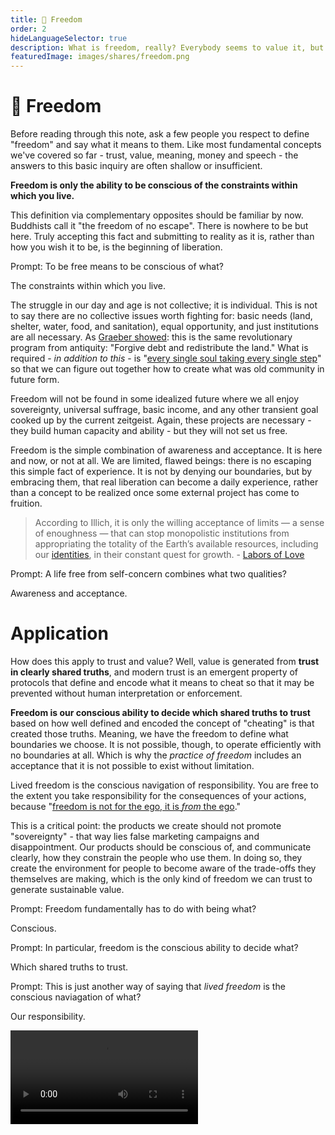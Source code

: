 ```yaml
---
title: 🦄 Freedom
order: 2
hideLanguageSelector: true
description: What is freedom, really? Everybody seems to value it, but few can describe what it actually is in practical terms. Let's change that.
featuredImage: images/shares/freedom.png
---
```


# 🦄 Freedom

Before reading through this note, ask a few people you respect to define "freedom" and say what 
it means to them. Like most fundamental concepts we've covered so far - trust, value, meaning, 
money and speech - the answers to this basic inquiry are often shallow or insufficient.

<AudioPlayer src="https://kernel-audio.s3.amazonaws.com/M3E2+-+Freedom.mp3"/>

**Freedom is only the ability to be conscious of the constraints within which you live.**

This definition via complementary opposites should be familiar by now. Buddhists call it "the 
freedom of no escape". There is nowhere to be but here. Truly accepting this fact and submitting 
to reality as it is, rather than how you wish it to be, is the beginning of liberation.

<Flash>

<Card>

Prompt: To be free means to be conscious of what?

The constraints within which you live.

</Card>

</Flash>

The struggle in our day and age is not collective; it is individual. This is not to say there are no collective issues worth fighting for: basic needs (land, shelter, water, food, and sanitation), equal opportunity, and just institutions are all necessary. As [Graeber showed](/learn/module-2/debt): this is the same revolutionary program from antiquity: "Forgive debt and redistribute the land." What is required - *in addition to this* - is "[every single soul taking every single step](/learn/module-0/conversation/#old-gifts-anew)" so that we can figure out together how to create what was old community in future form.

Freedom will not be found in some idealized future where we all enjoy sovereignty, universal 
suffrage, basic income, and any other transient goal cooked up by the current zeitgeist. Again, 
these projects are necessary - they build human capacity and ability - but they will not set us 
free.

Freedom is the simple combination of awareness and acceptance. It is here and now, or not at all. 
We are limited, flawed beings: there is no escaping this simple fact of experience. It is not 
by denying our boundaries, but by embracing them, that real liberation can become a daily 
experience, rather than a concept to be realized once some external project has come to fruition.

> According to Illich, it is only the willing acceptance of limits — a sense of enoughness — that can stop monopolistic institutions from appropriating the totality of the Earth’s available resources, including our [identities](/learn/module-4/self-enquiry), in their constant quest for growth. - [Labors of Love](https://reallifemag.com/syllabus-for-the-internet-labors-of-love/)

<Flash>

<Card>

Prompt: A life free from self-concern combines what two qualities?

Awareness and acceptance.

</Card>

</Flash>

# Application

How does this apply to trust and value? Well, value is generated from **trust in clearly shared 
truths**, and modern trust is an emergent property of protocols that define and encode what it 
means to cheat so that it may be prevented without human interpretation or enforcement. 

**Freedom is our conscious ability to decide which shared truths to trust** based on how well 
defined and encoded the concept of "cheating" is that created those truths. Meaning, we have 
the freedom to define what boundaries we choose. It is not possible, though, to operate 
efficiently with no boundaries at all. Which is why the *practice of freedom* includes an 
acceptance that it is not possible to exist without limitation. 

Lived freedom is the conscious navigation of responsibility. You are free to the extent you 
take responsibility for the consequences of your actions, because "[freedom is not for the ego,
it is _from_ the ego](https://www.youtube.com/watch?v=ZmgQW8okUeo)."

This is a critical point: the products we create should not promote "sovereignty" - 
that way lies false marketing campaigns and disappointment. Our products should be conscious of, 
and communicate clearly, how they constrain the people who use them. In doing so, they create 
the environment for people to become aware of the trade-offs they themselves are making, which 
is the <Link to="https://www.oreilly.com/openbook/freedom/ch07.html">only kind of freedom</Link> we can trust to generate sustainable value.

<Flash>

<Card>

Prompt: Freedom fundamentally has to do with being what?

Conscious.

</Card>

<Card>

Prompt: In particular, freedom is the conscious ability to decide what?

Which shared truths to trust.

</Card>

<Card>

Prompt: This is just another way of saying that _lived freedom_ is the conscious naviagation of what?

Our responsibility.

</Card>

</Flash>

<Video src="https://www.youtube-nocookie.com/embed/MgLbfaB9ytw" />

# Free Software

We have discussed two kinds of freedom: the freedom **from** egotistic ways of being which do not place [grateful reciprocity](/conversation/reciprocity) first, and the freedom **to** be aware and conscious of our own constraints. However, how are we to understand and enact this practically, as builders of a better web?

Perhaps the first step is the simple recognition that we are not alone...

Too often in the history of Western thought is freedom associated with an imaginary liberty, or the sovereignty of the individual. However, [Kernel emphasises relationships](/learn/module-metta/relating-kernel), not only because it is a more ethical and integral approach, but also because it more closely mirrors the deepest ideas we have about _what reality is_ (a web of interactions).

We acknowledge the work done on [free software](https://raw.githubusercontent.com/kernel-community/kernel-v2/fea5f320e6b96180af524e37a3bd832f1b58fdc8/content/en/learn/module-3/freedom.mdx) (please scroll to the bottom of that page to read what used to be in this section and follow the many useful links there). However, many attempts to promote the cause of freedom in software have had about them a specific flavour of individual exceptionalism: they are cast as a battle between honorable hackers and closed, greedy corporations. We are aware of this history: both the positive aspects of the "golden rule" of sharing and the negative aspects of its failure to foster diversity, responsibility, and accountable behaviour. There is no meaningful freedom without courtesy for and care of others.

As such, we invite you to consider [the dweb principles](https://getdweb.net/principles) as an example of what integral understandings of free software in our day and age look like. As is stated in the preamble: 

> "These stand alongside other sets of principles that share or expand upon these values, in recognition that our efforts to build a more just and equitable world are **interdependent**."

<Process>

Technology for Human Agency

Distributed Benefits

Mutual Respect

Humanity 

Ecological Awareness

</Process>

We strongly encourage you to read the principles yourself in full. Here, we present only a few choice phrases which illustrate why these principles play such a prominent role in our own thinking:

> We stand for technology that enables the primacy of people as beneficiaries of the technology.

> We urge coexistence and interoperability

> We believe that multiple technical means will be more effective than a single technical solution to achieve ethical and people-centric outcomes.

> High concentration of organizational control is antithetical to the decentralized web.

> We stand for open and transparent organizational practices, motivations, and governance, in a manner that actively pursues equity, mutual trust, and respect.

> We encourage building with harm-reduction in mind, and support the adoption of mechanisms that mitigate the potential for abuse, and consideration of those ‘not at the table’

> We value systems that work towards reducing energy consumption and device resource requirements, while increasing device lifespan by allowing repair, recycling, and recovery.

We go to such lengths to emphasise interdependence and mutuality in a post about freedom because **freedom is a means**; it is not actually an end. This is a point made best by [Harold Davis III in response](/conversation/hospitality/deep-response/#freeing-civilization) to David Graeber and David Wengrow's book _The Dawn of Everything_.

Harold illustrates that our obsessive focus on freedom as an end in itself misses all the thinking done by indigenous cultures for whom freedom was a given, based on the way their societies were structured around mutual aid. Nowhere in this post have we yet asked, "What can be done with freedom?" Yet, the dweb principles are precisely that. They are not a manifesto about our rights as "free individuals"; they are a nuanced and collaborative description of the kinds of worlds we can create when interdependence, mutuality, respect and care are our guiding lights.

Ultimately, the freedom to create with others is the greatest and strangest gift this whole life imparts to each one of us.